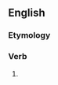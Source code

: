 ==English==

===Etymology===
{{suffix|en|destroy|est}}

===Verb===
{{head|en|verb form}}

# {{en-archaic second-person singular of|destroy}}
